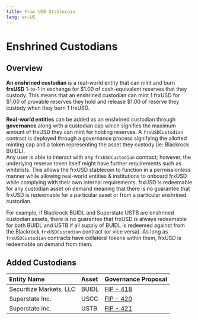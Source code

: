 ```yaml
---
title: Frax USD Stablecoin
lang: en-US
---
```


# Enshrined Custodians

## Overview
**An enshrined custodian** is a real-world entity that can mint and burn **frxUSD** 1-to-1 in exchange for \$1.00 of cash-equivalent reserves that they custody. This means that an enshrined custodian can mint 1 frxUSD for \$1.00 of provable reserves they hold and release \$1.00 of reserve they custody when they burn 1 frxUSD. <br />

**Real-world entities** can be added as an enshrined custodian through **governance** along with a custodian cap which signifies the maximum amount of frxUSD they can mint for holding reserves. A ```frxUSDCustodian``` contract is deployed through a governance process signifying the allotted minting cap and a token representing the asset they custody (ie: Blackrock BUIDL). <br />
Any user is able to interact with any ```frxUSDCustodian``` contract; however, the underlying reserve token itself might have further requirements such as whitelists. This allows the frxUSD stablecoin to function in a permissionless manner while allowing real-world entities & institutions to onboard frxUSD while complying with their own internal requirements. frxUSD is redeemable for any custodian asset on demand meaning that there is no guarantee that frxUSD is redeemable for a particular asset or from a particular enshrined custodian.

For example, if Blackrock BUIDL and Superstate USTB are enshrined custodian assets, there is no guarantee that frxUSD is always redeemable for both BUIDL and USTB if all supply of BUIDL is redeemed against from the Blackrock ```frxUSDCustodian``` contract (or vice versa). As long as ```frxUSDCustodian``` contracts have collateral tokens within them, frxUSD is redeemable on demand from them.

## Added Custodians
| Entity Name | Asset | Governance Proposal |
| :---------- | :---- | :------------------ |
| Securitize Markets, LLC | BUIDL  |  [FIP - 418](https://gov.frax.finance/t/fip-418-buidl-as-a-backing-asset-for-frax-usd/3533) |
| Superstate Inc. | USCC | [FIP - 420](https://gov.frax.finance/t/fip-420-uscc-as-collateral-and-custodian-asset-for-frxusd/3540) |
| Superstate Inc. | USTB | [FIP - 421](https://gov.frax.finance/t/fip-421-ustb-as-collateral-and-custodian-asset-for-frxusd/3539) |

